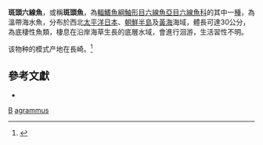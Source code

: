 {{Speciesbox
| taxon = Hexagrammos agrammus
| binomial_authority = [[Temminck|Temminck]] & [[Schlegel|Schlegel]], 1843
| status = NE
| status_system = IUCN3.1
| image = Hexagrammos agrammus in Oceanarium of Vladivostok.jpg
| synonyms = *''Labrax agrammus'', <small>Temminck & Schlegel, 1843</small>
*''Agrammus agrammus'', <small>Temminck & Schlegel, 1843</small>
*''Hexagrammous agrammus'', <small>Temminck & Schlegel, 1843</small>
}}
'''斑頭六線魚'''，或稱'''斑頭魚'''，為[[輻鰭魚綱|輻鰭魚綱]][[鮋形目|鮋形目]][[六線魚亞目|六線魚亞目]][[六線魚科|六線魚科]]的其中一[[種|種]]，為溫帶海水魚，分布於西北[[太平洋|太平洋]][[日本|日本]]、[[朝鮮半島|朝鮮半島]]及[[黃海|黃海]]海域，體長可達30公分，為底棲性魚類，棲息在沿岸海草生長的底層水域，會進行洄游，生活習性不明。

该物种的模式产地在長崎。<ref name=id8559>{{cite web| url =http://www.bioinfo.cn/db05/BjdwSpecies.php?action=view&id=8559| title =斑头鱼| work =《中国动物物种编目数据库》| publisher =中国科学院微生物研究所| author =中国科学院动物研究所| accessdate =2009-04-16| deadurl =yes| archiveurl =https://web.archive.org/web/20160305061717/http://www.bioinfo.cn/db05/BjdwSpecies.php?action=view&id=8559| archivedate =2016-03-05}}</ref>

== 參考文獻 ==
{{Reflist}}
*{{FishBase_species|genus=Hexagrammos|species=agrammus|year=2014|month=7}}

{{鮋形目小作品}}

{{Taxonbar}}
[[Category:_1843年描述的鱼类|B]]
[[Category:六線魚屬|agrammus]]